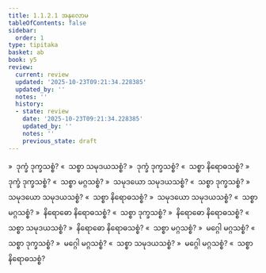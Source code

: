 ```yaml
---
title: 1.1.2.1 အနုလောမ
tableOfContents: false
sidebar:
  order: 1
type: tipitaka
basket: ab
book: y5
review:
  current: review
  updated: '2025-10-23T09:21:34.228385'
  updated_by: ''
  notes: ''
  history:
  - state: review
    date: '2025-10-23T09:21:34.228385'
    updated_by: ''
    notes: ''
    previous_state: draft
---
```



<ReviewStatus review={frontmatter.review} showDetails={true} />

<HypothesisAnnotation frontmatter={frontmatter} />

<DynamicBreadcrumb />

<Division number="4" book="y5" e="ch" v="33" p="206">

<Paragraph number="19" book="y5">
»  ဒုက္ခံ ဒုက္ခသစ္စံ?
</Paragraph>

<Paragraph number="20" book="y5">
«  သစ္စာ သမုဒယသစ္စံ?
</Paragraph>

<Paragraph number="21" book="y5">
»  ဒုက္ခံ ဒုက္ခသစ္စံ?
</Paragraph>

<Paragraph number="22" book="y5">
«  သစ္စာ နိရောဓသစ္စံ?
</Paragraph>

<Paragraph number="23" book="y5">
»  ဒုက္ခံ ဒုက္ခသစ္စံ?
</Paragraph>

<Paragraph number="24" book="y5">
«  သစ္စာ မဂ္ဂသစ္စံ?
</Paragraph>

<Paragraph number="25" book="y5">
»  သမုဒယော သမုဒယသစ္စံ?
</Paragraph>

<Paragraph number="26" book="y5">
«  သစ္စာ ဒုက္ခသစ္စံ?
</Paragraph>

<Paragraph number="27" book="y5">
»  သမုဒယော သမုဒယသစ္စံ?
</Paragraph>

<Paragraph number="28" book="y5">
«  သစ္စာ နိရောဓသစ္စံ?
</Paragraph>

<Paragraph number="29" book="y5">
»  သမုဒယော သမုဒယသစ္စံ?
</Paragraph>

<Paragraph number="30" book="y5">
«  သစ္စာ မဂ္ဂသစ္စံ?
</Paragraph>

<Paragraph number="31" book="y5">
»  နိရောဓော နိရောဓသစ္စံ?
</Paragraph>

<Paragraph number="32" book="y5">
«  သစ္စာ ဒုက္ခသစ္စံ?
</Paragraph>

<Paragraph number="33" book="y5">
»  နိရောဓော နိရောဓသစ္စံ?
</Paragraph>

<Paragraph number="34" book="y5">
«  သစ္စာ သမုဒယသစ္စံ?
</Paragraph>

<Paragraph number="35" book="y5">
»  နိရောဓော နိရောဓသစ္စံ?
</Paragraph>

<Paragraph number="36" book="y5">
«  သစ္စာ မဂ္ဂသစ္စံ?
</Paragraph>

<Paragraph number="37" book="y5">
»  မဂ္ဂေါ မဂ္ဂသစ္စံ?
</Paragraph>

<Paragraph number="38" book="y5">
«  သစ္စာ ဒုက္ခသစ္စံ?
</Paragraph>

<Paragraph number="39" book="y5">
»  မဂ္ဂေါ မဂ္ဂသစ္စံ?
</Paragraph>

<Paragraph number="40" book="y5">
«  သစ္စာ သမုဒယသစ္စံ?
</Paragraph>

<Paragraph number="41" book="y5">
»  မဂ္ဂေါ မဂ္ဂသစ္စံ?
</Paragraph>

<Paragraph number="42" book="y5">
«  သစ္စာ နိရောဓသစ္စံ?
</Paragraph>
</Division>